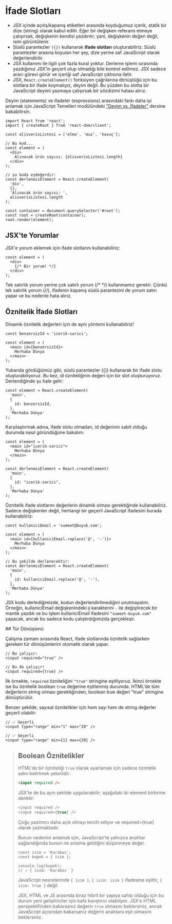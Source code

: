 # İfade Slotları

- JSX içinde açılış/kapanış etiketleri arasında koyduğumuz içerik, statik bir dize (string) olarak kabul edilir. Eğer bir değişken referans etmeye çalışırsak, değişkenin kendisi yazdırılır; yani, değişkenin değeri değil, ismi görüntülenir.
- Süslü parantezler `({})` kullanarak **ifade slotları** oluşturabiliriz. Süslü parantezler arasına koyulan her şey, dize yerine saf JavaScript olarak değerlendirilir.
- JSX kullanımı ile ilgili çok fazla kural yoktur. Derleme işlemi sırasında yazdığımız JSX’in geçerli olup olmadığı bile kontrol edilmez. JSX sadece aracı görevi görür ve içeriği saf JavaScript çıktısına iletir.
- JSX, `React.createElement()` fonksiyon çağrılarına dönüştüğü için bu slotlara bir ifade koymalıyız, deyim değil. Bu yüzden bu slotta bir JavaScript deyimi yazmaya çalışırsak bir sözdizimi hatası alırız.

Deyim (statements) ve ifadeler (expressions) arasındaki farkı daha iyi anlamak için JavaScript Temelleri modülündeki ["Deyim vs. İfadeler"](/js-temelleri/js-temelleri) dersine bakabilirsin.

```
import React from 'react';
import { createRoot } from 'react-dom/client';

const alisverisListesi = ['elma', 'muz', 'havuç'];

// Bu kod...
const element = (
  <div>
    Alınacak ürün sayısı: {alisverisListesi.length}
  </div>
);

// şu koda eşdeğerdir:
const derlenmisElement = React.createElement(
  'div',
  {},
  'Alınacak ürün sayısı: ',
  alisverisListesi.length
);

const container = document.querySelector('#root');
const root = createRoot(container);
root.render(element);
```

## JSX'te Yorumlar

JSX'e yorum eklemek için ifade slotlarını kullanabiliriz:

```
const element = (
  <div>
    {/* Bir yorum! */}
  </div>
);
```

Tek satırlık yorum yerine çok satırlı yorum (/\* \*/) kullanmamız gerekir. Çünkü tek satırlık yorum (//), ifadenin kapanış süslü parantezini de yorum satırı yapar ve bu nedenle hata alırız.

## Öznitelik İfade Slotları

Dinamik öznitelik değerleri için de aynı yöntemi kullanabiliriz!

```
const benzersizId = 'icerik-sarici';

const element = (
  <main id={benzersizId}>
    Merhaba Dünya
  </main>
);
```

Yukarıda gördüğümüz gibi, süslü parantezler ({}) kullanarak bir ifade slotu oluşturabiliyoruz. Bu kez, id özniteliğinin değeri için bir slot oluşturuyoruz. Derlendiğinde şu hale gelir:

```
const element = React.createElement(
  'main',
  {
    id: benzersizId,
  },
  'Merhaba Dünya'
);
```

Karşılaştırmak adına, ifade slotu olmadan, id değerinin sabit olduğu durumda nasıl göründüğüne bakalım:

```
const element = (
  <main id="icerik-sarici">
    Merhaba Dünya
  </main>
);

const derlenmisElement = React.createElement(
  'main',
  {
    id: "icerik-sarici",
  },
  'Merhaba Dünya'
);
```

Öznitelik ifade slotlarını değerlerin dinamik olması gerektiğinde kullanabiliriz. Sadece değişkenler değil, herhangi bir geçerli JavaScript ifadesini burada kullanabiliriz:

```
const kullaniciEmail = 'sumeet@buyuk.com';

const element = (
  <main id={kullaniciEmail.replace('@', '-')}>
    Merhaba Dünya
  </main>
);

// Bu şekilde derlenecektir:
const derlenmisElement = React.createElement(
  'main',
  {
    id: kullaniciEmail.replace('@', '-'),
  },
  'Merhaba Dünya'
);
```

JSX kodu derlediğimizde, kodun değerlendirilmediğini unutmayalım. Örneğin, kullaniciEmail değişkenindeki `@` karakterini `-` ile değiştirecek bir mantık yazdık ve bu işlem kullaniciEmail ifadesini `"sumeet-buyuk.com"` yapacak, ancak bu sadece kodu çalıştırdığımızda gerçekleşir.

## Tür Dönüşümü

Çalışma zamanı sırasında React, ifade slotlarında öznitelik sağlarken gereken tür dönüşümlerini otomatik olarak yapar.

```
// Bu çalışır:
<input required="true" />

// Bu da çalışır!
<input required={true} />
```

İlk örnekte, `required` özniteliğini `"true"` stringine eşitliyoruz. İkinci örnekte ise bu öznitelik boolean `true` değerine eşitlenmiş durumda. HTML'de tüm değerlerin string olması gerektiğinden, boolean true değeri "true" stringine dönüştürülür.

Benzer şekilde, sayısal öznitelikler için hem sayı hem de string değerler geçerli olabilir:

```
// ✅ Geçerli
<input type="range" min="1" max="20" />

// ✅ Geçerli
<input type="range" min={1} max={20} />
```

> ## Boolean Öznitelikler
>
> HTML'de bir özniteliği `true` olarak ayarlamak için sadece öznitelik adını belirtmek yeterlidir:
>
> ```html
> <input required />
> ```
>
> JSX'te de bu aynı şekilde uygulanabilir; aşağıdaki iki element birbirine denktir:
>
> ```javascript
> <input required />
> <input required={true} />
> ```
>
> Çoğu yazılımcı daha açık olmayı tercih ediyor ve required={true} olarak yazmaktadır.
>
> Bunun nedenini anlamak için, JavaScript'te yalnızca anahtar sağlandığında bunun ne anlama geldiğini düşünmeye değer.
>
> ```
> const isim = 'Karabas';
> const kopek = { isim };
>
> console.log(kopek);
> // → { isim: 'Karabas' }
> ```
>
> JavaScript nesnelerinde `{ isim }`, `{ isim: isim }` ifadesine eşittir, `{ isim: true }` değil.
>
> JSX, HTML ve JS arasında biraz hibrit bir yapıya sahip olduğu için bu durum yeni geliştiriciler için kafa karıştırıcı olabiliyor. JSX'e HTML perspektifinden bakarsanız değerin `true` olmasını beklersiniz, ancak JavaScript açısından bakarsanız değerin anahtara eşit olmasını beklersiniz.
